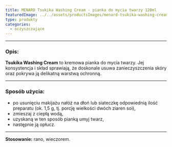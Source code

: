 ```yaml
---
title: MENARD Tsukika Washing Cream - pianka do mycia twarzy 120ml
featuredImage: ../../assets/productsImages/menard-tsukika-washing-cream-pianka-do-mycia-twarzy-120ml.png
type: produkty
categories:
  - oczyszczające
---
```



<Tsukika />

---

<h3>Opis:</h3>

**Tsukika Washing Cream** to kremowa pianka do mycia twarzy. Jej konsystencja i skład sprawiają, że doskonale usuwa zanieczyszczenia skóry oraz pokrywa ją delikatną warstwą ochronną.

---

### Sposób użycia:

- po usunięciu makijażu nałóż na dłoń lub siateczkę odpowiednią ilość preparatu (ok. 1,5 g, tj. porcję wielkości dwóch ziaren soi),
- zmieszaj z ciepłą wodą,
- uzyskaną w ten sposób pianką umyj twarz,
- następnie ją opłucz.

---

**Stosowanie:** rano, wieczorem.
